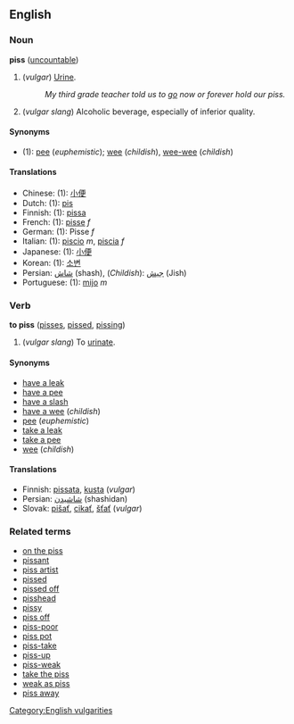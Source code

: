 ==English==
===Noun===
'''piss''' ([[uncountable]])

#(''vulgar'') [[Urine]]. 
#:''My third grade teacher told us to [[go]] now or forever hold our piss.''
#(''vulgar slang'') Alcoholic beverage, especially of inferior quality.

====Synonyms====
*(1): [[pee]] (''euphemistic''); [[wee]] (''childish''), [[wee-wee]] (''childish'')

====Translations====
*Chinese: (1): [[小便]]
*Dutch: (1): [[pis]]
*Finnish: (1): [[pissa]]
*French: (1): [[pisse]] ''f''
*German: (1): Pisse ''f''
*Italian: (1): [[piscio]] ''m'', [[piscia]] ''f''
*Japanese: (1): [[小便]]
*Korean: (1): [[소변]]
*Persian: [[شاش]] (shash), (''Childish''): [[جیش]] (Jish)
*Portuguese: (1): [[mijo]] ''m''

=== Verb ===
'''to piss''' ([[pisses]], [[pissed]], [[pissing]])

#(''vulgar slang'') To [[urinate]].

====Synonyms====
*[[have a leak]]
*[[have a pee]]
*[[have a slash]]
*[[have a wee]] (''childish'')
*[[pee]] (''euphemistic'')
*[[take a leak]]
*[[take a pee]]
*[[wee]] (''childish'')

==== Translations ====
*Finnish: [[pissata]], [[kusta]] (''vulgar'')
*Persian: [[شاشیدن]] (shashidan)
*Slovak: [[pišať]], [[cikať]], [[šťať]] (''vulgar'')

===Related terms===
*[[on the piss]]
*[[pissant]]<!-- is it related? -->
*[[piss artist]]
*[[pissed]]
*[[pissed off]]
*[[pisshead]]
*[[pissy]]
*[[piss off]] <!-- which will include "piss somebody off"-->
*[[piss-poor]]
*[[piss pot]]
*[[piss-take]]
*[[piss-up]]
*[[piss-weak]]
*[[take the piss]]
*[[weak as piss]]
*[[piss away]]

[[Category:English vulgarities]]
